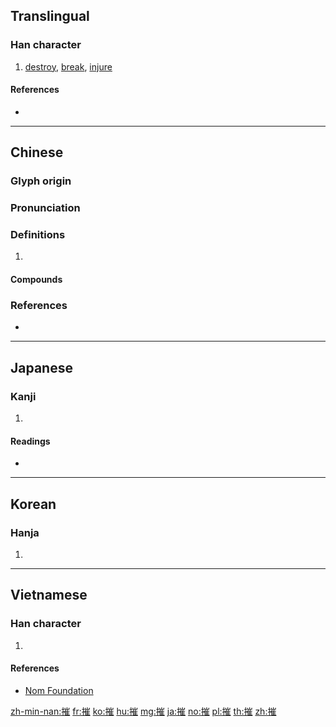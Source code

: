 ==Translingual==

===Han character===
{{Han char|rn=64|rad=手|as=11|sn=14|four=52014|canj=QUOG|ids=⿰扌崔}}

# [[destroy]], [[break]], [[injure]]

====References====
* {{Han ref|kx=0450.230|dkj=12609|dj=0801.070|hdz=31946.080|uh=6467|ud=25703|bh=BA52|bd=47698}}

----

==Chinese==
{{zh-forms}}

===Glyph origin===
{{Han etym}}

===Pronunciation===
{{zh-pron
|m=cuī
|c=ceoi1,ceoi4
|mn=chhôe
|mc=y
|oc=y
|cat=
}}

===Definitions===
{{zh-hanzi}}

# {{rfdef|zh}}

====Compounds====
{{zh-der|勢如摧山|勢若摧枯|地崩山摧|堅不可摧|天摧地塌|崩摧|悲摧|拉朽摧枯|摧剛為柔|摧剝|摧堅|摧堅殪敵|摧堅獲醜|摧堅陷陣|摧壞|摧山攪海|摧心剖肝|摧志屈道|摧折|摧挫|摧撓|摧敗|摧枯折腐|摧枯拉朽|摧殘|摧毀|摧燒|摧眉|摧眉折腰|摧絕|摧胸破肝|摧花斫柳|摧藏|摧蘭折玉|摧身碎首|摧辱|摧鋒陷陣|摧陷|摧陷廓清|摧頹|摧顏|樹倒根摧|無堅不摧|玉石俱摧|蘭摧玉折|蘭摧蕙折|辣手摧花}}

===References===
* {{R:yue:Hanzi}}

----

==Japanese==

===Kanji===
{{ja-kanji|grade=|rs=手11}}

# {{defn|lang=ja|sort=手11}}

====Readings====
* {{ja-readings|on=[[さい]] (sai), [[さ]] (sa), [[すい]] (sui)|kun=[[くだく]] (kudaku), [[おす]] (osu), [[ひく]] (hiku)}}

----

==Korean==

===Hanja===
{{ko-hanja|hangeul=최|eumhun=|rv=choe|mr=ch'oe|y=choy}}

# {{defn|lang=ko|sort=手11}}

----

==Vietnamese==

===Han character===
{{vi-readings|rs=手11|hanviet=[[chuôi]], [[tòi]], [[tồi]]}}

# {{defn|lang=vi|sort=手11}}

====References====
* [http://nomfoundation.org/common/nom_details.php?codepoint=6467 Nom Foundation]

[[zh-min-nan:摧]]
[[fr:摧]]
[[ko:摧]]
[[hu:摧]]
[[mg:摧]]
[[ja:摧]]
[[no:摧]]
[[pl:摧]]
[[th:摧]]
[[zh:摧]]